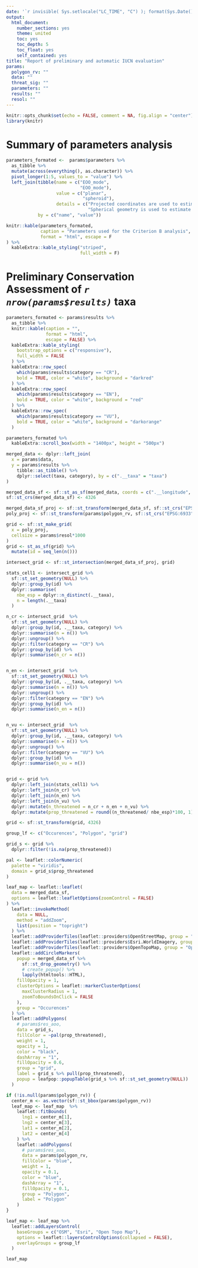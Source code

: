 ```yaml
---
date: '`r invisible( Sys.setlocale("LC_TIME", "C") ); format(Sys.Date(), "%B %d, %Y")`'
output:
  html_document:
    number_sections: yes
    theme: united
    toc: yes
    toc_depth: 5
    toc_float: yes
    self_contained: yes
title: "Report of preliminary and automatic IUCN evaluation"
params:
  polygon_rv: ""
  data: ""
  threat_sig: ""
  parameters: ""
  results: ""
  resol: ""
---
```



```r
knitr::opts_chunk$set(echo = FALSE, comment = NA, fig.align = "center")
library(knitr)
```


# Summary of parameters analysis


```r

parameters_formated <-  params$parameters %>% 
  as_tibble %>% 
  mutate(across(everything(), as.character)) %>% 
  pivot_longer(1:5, values_to = "value") %>% 
  left_join(tibble(name = c("EOO_mode",
                            "EOO_mode"),
                   value = c("planar",
                             "spheroid"),
                   details = c("Projected coordinates are used to estimate areas",
                               "Spherical geometry is used to estimate area")),
            by = c("name", "value"))

knitr::kable(parameters_formated, 
             caption = "Parameters used for the Criterion B analysis", 
             format = "html", escape = F
) %>%
  kableExtra::kable_styling("striped", 
                            full_width = F)


```

# Preliminary Conservation Assessment of _`r nrow(params$results)`_ taxa 


```r

parameters_formated <- params$results %>%
  as_tibble %>%
  knitr::kable(caption = "",
               format = "html",
               escape = FALSE) %>%
  kableExtra::kable_styling(
    bootstrap_options = c("responsive"),
    full_width = FALSE
  ) %>%
  kableExtra::row_spec(
    which(params$results$category == "CR"), 
    bold = TRUE, color = "white", background = "darkred"
  ) %>%
  kableExtra::row_spec(
    which(params$results$category == "EN"), 
    bold = TRUE, color = "white", background = "red"
  ) %>%
  kableExtra::row_spec(
    which(params$results$category == "VU"), 
    bold = TRUE, color = "white", background = "darkorange"
  )

parameters_formated %>%
  kableExtra::scroll_box(width = "1400px", height = "500px")
```


```r
merged_data <- dplyr::left_join(
  x = params$data,
  y = params$results %>%
    tibble::as_tibble() %>% 
    dplyr::select(taxa, category), by = c(".__taxa" = "taxa")
)

merged_data_sf <- sf::st_as_sf(merged_data, coords = c(".__longitude", ".__latitude"))
sf::st_crs(merged_data_sf) <- 4326

merged_data_sf_proj <- sf::st_transform(merged_data_sf, sf::st_crs("EPSG:6933"))
poly_proj <- sf::st_transform(params$polygon_rv, sf::st_crs("EPSG:6933"))

grid <- sf::st_make_grid(
  x = poly_proj, 
  cellsize = params$resol*1000
)
grid <- st_as_sf(grid) %>% 
  mutate(id = seq_len(n()))

intersect_grid <- sf::st_intersection(merged_data_sf_proj, grid)

stats_cell1 <- intersect_grid %>% 
  sf::st_set_geometry(NULL) %>% 
  dplyr::group_by(id) %>% 
  dplyr::summarise(
    nbe_esp = dplyr::n_distinct(.__taxa),
    n = length(.__taxa)
  )

n_cr <- intersect_grid  %>% 
  sf::st_set_geometry(NULL) %>% 
  dplyr::group_by(id, .__taxa, category) %>% 
  dplyr::summarise(n = n()) %>% 
  dplyr::ungroup() %>% 
  dplyr::filter(category == "CR") %>% 
  dplyr::group_by(id) %>% 
  dplyr::summarise(n_cr = n())


n_en <- intersect_grid  %>% 
  sf::st_set_geometry(NULL) %>% 
  dplyr::group_by(id, .__taxa, category) %>% 
  dplyr::summarise(n = n()) %>% 
  dplyr::ungroup() %>% 
  dplyr::filter(category == "EN") %>% 
  dplyr::group_by(id) %>% 
  dplyr::summarise(n_en = n())


n_vu <- intersect_grid  %>% 
  sf::st_set_geometry(NULL) %>% 
  dplyr::group_by(id, .__taxa, category) %>% 
  dplyr::summarise(n = n()) %>% 
  dplyr::ungroup() %>% 
  dplyr::filter(category == "VU") %>% 
  dplyr::group_by(id) %>% 
  dplyr::summarise(n_vu = n())


grid <- grid %>% 
  dplyr::left_join(stats_cell1) %>% 
  dplyr::left_join(n_cr) %>% 
  dplyr::left_join(n_en) %>% 
  dplyr::left_join(n_vu) %>% 
  dplyr::mutate(n_threatened = n_cr + n_en + n_vu) %>% 
  dplyr::mutate(prop_threatened = round((n_threatened/ nbe_esp)*100, 1))

grid <- sf::st_transform(grid, 4326)
```


```r

group_lf <- c("Occurences", "Polygon", "grid")

grid_s <- grid %>% 
  dplyr::filter(!is.na(prop_threatened))

pal <- leaflet::colorNumeric(
  palette = "viridis",
  domain = grid_s$prop_threatened
)

leaf_map <- leaflet::leaflet(
  data = merged_data_sf,
  options = leaflet::leafletOptions(zoomControl = FALSE)
) %>%
  leaflet::invokeMethod(
    data = NULL,
    method = "addZoom",
    list(position = "topright")
  ) %>%
  leaflet::addProviderTiles(leaflet::providers$OpenStreetMap, group = "OSM") %>%
  leaflet::addProviderTiles(leaflet::providers$Esri.WorldImagery, group = "Esri") %>%
  leaflet::addProviderTiles(leaflet::providers$OpenTopoMap, group = "Open Topo Map") %>%
  leaflet::addCircleMarkers(
    popup = merged_data_sf %>%
      sf::st_drop_geometry() %>%
      # create_popup() %>%
      lapply(htmltools::HTML),
    fillOpacity = 1,
    clusterOptions = leaflet::markerClusterOptions(
      maxClusterRadius = 1,
      zoomToBoundsOnClick = FALSE
    ),
    group = "Occurences"
  ) %>%
  leaflet::addPolygons(
    # params$res_aoo,
    data = grid_s,
    fillColor = ~pal(prop_threatened),
    weight = 1,
    opacity = 1,
    color = "black",
    dashArray = "1",
    fillOpacity = 0.6,
    group = "grid", 
    label = grid_s %>% pull(prop_threatened),
    popup = leafpop::popupTable(grid_s %>% sf::st_set_geometry(NULL))
  )

if (!is.null(params$polygon_rv)) {
  center_m <- as.vector(sf::st_bbox(params$polygon_rv))
  leaf_map <- leaf_map  %>% 
    leaflet::fitBounds(
      lng1 = center_m[1],
      lng2 = center_m[3],
      lat1 = center_m[2],
      lat2 = center_m[4]
    ) %>%
    leaflet::addPolygons(
      # params$res_aoo,
      data = params$polygon_rv,
      fillColor = "blue",
      weight = 1,
      opacity = 0.1,
      color = "blue",
      dashArray = "1",
      fillOpacity = 0.1,
      group = "Polygon",
      label = "Polygon"
    )
}

leaf_map <- leaf_map %>%
  leaflet::addLayersControl(
    baseGroups = c("OSM", "Esri", "Open Topo Map"),
    options = leaflet::layersControlOptions(collapsed = FALSE),
    overlayGroups = group_lf
  )

leaf_map 
```